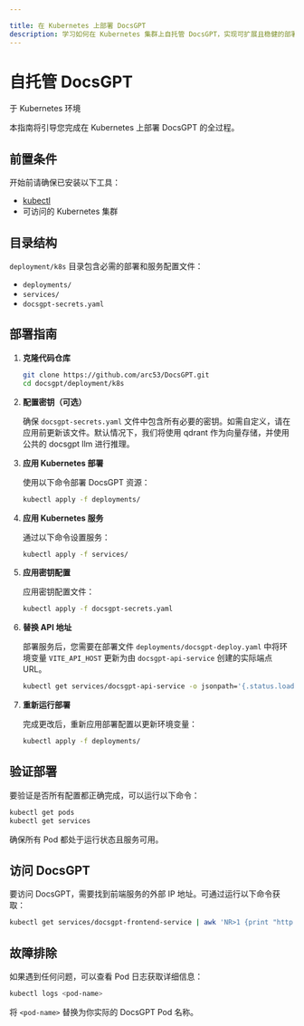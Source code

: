 ```yaml
---

title: 在 Kubernetes 上部署 DocsGPT
description: 学习如何在 Kubernetes 集群上自托管 DocsGPT，实现可扩展且稳健的部署方案。
---
```


# 自托管 DocsGPT

于 Kubernetes 环境

本指南将引导您完成在 Kubernetes 上部署 DocsGPT 的全过程。

## 前置条件

开始前请确保已安装以下工具：

- [kubectl](https://kubernetes.io/docs/tasks/tools/install-kubectl/)
- 可访问的 Kubernetes 集群

## 目录结构

`deployment/k8s` 目录包含必需的部署和服务配置文件：

- `deployments/`
- `services/`
- `docsgpt-secrets.yaml`

## 部署指南

1. **克隆代码仓库**

   ```sh
   git clone https://github.com/arc53/DocsGPT.git
   cd docsgpt/deployment/k8s
   ```

2. **配置密钥（可选）**

   确保 `docsgpt-secrets.yaml` 文件中包含所有必要的密钥。如需自定义，请在应用前更新该文件。默认情况下，我们将使用 qdrant 作为向量存储，并使用公共的 docsgpt llm 进行推理。

3. **应用 Kubernetes 部署**

   使用以下命令部署 DocsGPT 资源：

   ```sh
   kubectl apply -f deployments/
   ```

4. **应用 Kubernetes 服务**

   通过以下命令设置服务：

   ```sh
   kubectl apply -f services/
   ```

5. **应用密钥配置**

   应用密钥配置文件：

   ```sh
   kubectl apply -f docsgpt-secrets.yaml
   ```

6. **替换 API 地址**

   部署服务后，您需要在部署文件 `deployments/docsgpt-deploy.yaml` 中将环境变量 `VITE_API_HOST` 更新为由 `docsgpt-api-service` 创建的实际端点 URL。

    ```sh
    kubectl get services/docsgpt-api-service -o jsonpath='{.status.loadBalancer.ingress[0].ip}' | xargs -I {} sed -i "s|<your-api-endpoint>|{}|g" deployments/docsgpt-deploy.yaml
    ```

7. **重新运行部署**

   完成更改后，重新应用部署配置以更新环境变量：

   ```sh
   kubectl apply -f deployments/
   ```

## 验证部署

要验证是否所有配置都正确完成，可以运行以下命令：

```sh
kubectl get pods
kubectl get services
```

确保所有 Pod 都处于运行状态且服务可用。

## 访问 DocsGPT

要访问 DocsGPT，需要找到前端服务的外部 IP 地址。可通过运行以下命令获取：

```sh
kubectl get services/docsgpt-frontend-service | awk 'NR>1 {print "http://" $4}'
```

## 故障排除

如果遇到任何问题，可以查看 Pod 日志获取详细信息：

```sh
kubectl logs <pod-name>
```

将 `<pod-name>` 替换为你实际的 DocsGPT Pod 名称。